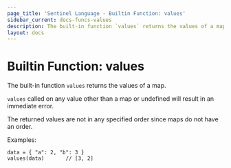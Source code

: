 ```yaml
---
page_title: 'Sentinel Language - Builtin Function: values'
sidebar_current: docs-funcs-values
description: The built-in function `values` returns the values of a map.
layout: docs
---
```


# Builtin Function: values

The built-in function `values` returns the values of a map.

`values` called on any value other than a map or undefined will result
in an immediate error.

The returned values are not in any specified order since maps do not have an order.

Examples:

```sentinel
data = { "a": 2, "b": 3 }
values(data)       // [3, 2]
```
